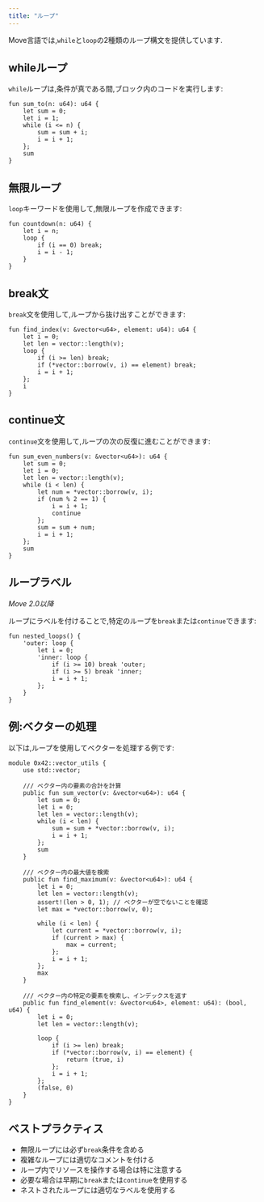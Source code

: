 ```yaml
---
title: "ループ"
---
```


Move言語では,`while`と`loop`の2種類のループ構文を提供しています.

## whileループ

`while`ループは,条件が真である間,ブロック内のコードを実行します:

```move
fun sum_to(n: u64): u64 {
    let sum = 0;
    let i = 1;
    while (i <= n) {
        sum = sum + i;
        i = i + 1;
    };
    sum
}
```

## 無限ループ

`loop`キーワードを使用して,無限ループを作成できます:

```move
fun countdown(n: u64) {
    let i = n;
    loop {
        if (i == 0) break;
        i = i - 1;
    }
}
```

## break文

`break`文を使用して,ループから抜け出すことができます:

```move
fun find_index(v: &vector<u64>, element: u64): u64 {
    let i = 0;
    let len = vector::length(v);
    loop {
        if (i >= len) break;
        if (*vector::borrow(v, i) == element) break;
        i = i + 1;
    };
    i
}
```

## continue文

`continue`文を使用して,ループの次の反復に進むことができます:

```move
fun sum_even_numbers(v: &vector<u64>): u64 {
    let sum = 0;
    let i = 0;
    let len = vector::length(v);
    while (i < len) {
        let num = *vector::borrow(v, i);
        if (num % 2 == 1) {
            i = i + 1;
            continue
        };
        sum = sum + num;
        i = i + 1;
    };
    sum
}
```

## ループラベル

_Move 2.0以降_

ループにラベルを付けることで,特定のループを`break`または`continue`できます:

```move
fun nested_loops() {
    'outer: loop {
        let i = 0;
        'inner: loop {
            if (i >= 10) break 'outer;
            if (i >= 5) break 'inner;
            i = i + 1;
        };
    }
}
```

## 例:ベクターの処理

以下は,ループを使用してベクターを処理する例です:

```move
module 0x42::vector_utils {
    use std::vector;

    /// ベクター内の要素の合計を計算
    public fun sum_vector(v: &vector<u64>): u64 {
        let sum = 0;
        let i = 0;
        let len = vector::length(v);
        while (i < len) {
            sum = sum + *vector::borrow(v, i);
            i = i + 1;
        };
        sum
    }

    /// ベクター内の最大値を検索
    public fun find_maximum(v: &vector<u64>): u64 {
        let i = 0;
        let len = vector::length(v);
        assert!(len > 0, 1); // ベクターが空でないことを確認
        let max = *vector::borrow(v, 0);
        
        while (i < len) {
            let current = *vector::borrow(v, i);
            if (current > max) {
                max = current;
            };
            i = i + 1;
        };
        max
    }

    /// ベクター内の特定の要素を検索し、インデックスを返す
    public fun find_element(v: &vector<u64>, element: u64): (bool, u64) {
        let i = 0;
        let len = vector::length(v);
        
        loop {
            if (i >= len) break;
            if (*vector::borrow(v, i) == element) {
                return (true, i)
            };
            i = i + 1;
        };
        (false, 0)
    }
}
```

## ベストプラクティス

- 無限ループには必ず`break`条件を含める
- 複雑なループには適切なコメントを付ける
- ループ内でリソースを操作する場合は特に注意する
- 必要な場合は早期に`break`または`continue`を使用する
- ネストされたループには適切なラベルを使用する
